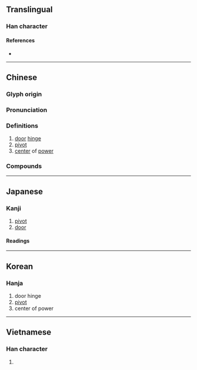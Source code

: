 {{also|枢}}
{{character info/new}}
==Translingual==

===Han character===
{{Han char|rn=75|rad=木|as=11|sn=15|four=41916|canj=DSRR|ids=⿰木區}}

====References====
* {{Han ref|kx=0550.200|dkj=15450|dj=0938.120|hdz=21276.040|uh=6A1E|ud=27166|bh=BCCF|bd=48335}}

----

==Chinese==
{{zh-forms|s=枢}}

===Glyph origin===
{{Han etym}}

===Pronunciation===
{{zh-pron
|m=shū
|ma=y
|m-s=
|c=syu1
|c-t=
|g=
|h=pfs=
|j=
|mb=
|md=
|mn=ml:su/tw:chhu/zz:khi/zz:thi
|mn_note=su/chhu - literary; khi/thi - vernacular (俗)
|mn-t=
|w=
|x=
|mc=y
|oc=y
|cat=n
}}

===Definitions===
{{zh-hanzi}}

# [[door]] [[hinge]]
# [[pivot]]
# [[center]] of [[power]]

===Compounds===
{{zh-der|中樞|天樞|樞機|樞紐|樞軸|要樞}}

----

==Japanese==
{{ja-kanji forms|枢|樞}}

===Kanji===
{{ja-kanji|grade=|rs=木11|shin=枢}}

# [[pivot]]
# [[door]]

====Readings====
{{ja-readings
|goon=す
|kanon=しゅ
|kanyoon=すう
|kun=とぼそ-, からくり-}}

----

==Korean==

===Hanja===
{{ko-hanja|hangeul=[[추]], [[우]]}}

# door hinge
# [[pivot]]
# center of power

----

==Vietnamese==

===Han character===
{{vi-hantu|[[xu]], [[su]], [[sù]], [[xô]], [[xù]], [[xũ]], [[khu]], [[xó]], [[xụ]]|rs=木11}}

# {{rfdef|vi|sort=木11}}